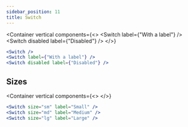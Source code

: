 ```yaml
---
sidebar_position: 11
title: Switch
---
```


<Container
    vertical
    components={<>
        <Switch />
        <Switch label={"With a label"} />
        <Switch disabled label={"Disabled"} />
    </>}
>

```jsx
<Switch />
<Switch label={"With a label"} />
<Switch disabled label={"Disabled"} />
```

</Container>


## Sizes

<Container
    vertical
    components={<>
        <Switch size="sm" label="Small" />
        <Switch size="md" label="Medium" />
        <Switch size="lg" label="Large" />
    </>}
>

```jsx
<Switch size="sm" label="Small" />
<Switch size="md" label="Medium" />
<Switch size="lg" label="Large" />
```

</Container>
